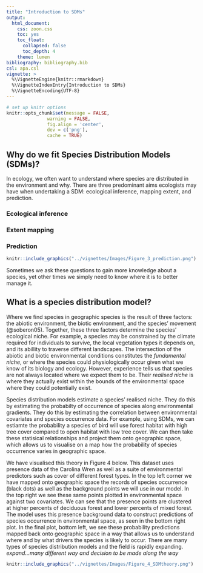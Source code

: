 ```yaml
---
title: "Introduction to SDMs"
output:
  html_document:
    css: zoon.css
    toc: yes
    toc_float:
      collapsed: false
      toc_depth: 4
    theme: lumen
bibliography: bibliography.bib
csl: apa.csl
vignette: >
  %\VignetteEngine{knitr::rmarkdown}
  %\VignetteIndexEntry{Introduction to SDMs}
  %\VignetteEncoding{UTF-8}
---
```


```r
# set up knitr options
knitr::opts_chunk$set(message = FALSE,
               warning = FALSE,
               fig.align = 'center',
               dev = c('png'),
               cache = TRUE)
```

## Why do we fit Species Distribution Models (SDMs)?

In ecology, we often want to understand where species are distributed in the environment and why. There are three predominant aims ecologists may have when undertaking a SDM: ecological inference, mapping extent, and prediction. 

### Ecological inference


### Extent mapping


### Prediction

```r
knitr::include_graphics("../vignettes/Images/Figure_3_prediction.png")
```


Sometimes we ask these questions to gain more knowledge about a species, yet other times we simply need to know where it is to better manage it. 



## What is a species distribution model?
Where we find species in geographic species is the result of three factors: the abiotic environment, the biotic environment, and the species' movement (@soberon05). Together, these three factors determine the species' ecological niche. For example, a species may be constrained by the climate required for individuals to survive, the local vegetation types it depends on, and its abillity to traverse different landscapes. The intersection of the abiotic and biotic environmental conditions constitutes the *fundamental niche*, or where the species could physiologically occur given what we know of its biology and ecology. However, experience tells us that species are not always located where we expect them to be. Their *realised niche* is where they actually exist within the bounds of the environmental space where they could potentially exist.

Species distribution models estimate a species' realised niche. They do this by estimating the probabilty of occurrence of species along environmental gradients. They do this by estimating the correlation between environmental covariates and species occurrence data. For example, using SDMs, we can estiamte the probability a species of bird will use forest habitat with high tree cover compared to open habitat with low tree cover. We can then take these statisical relationships and project them onto geographic space, which allows us to visualise on a map how the probability of species occurrence varies in geographic space.

We have visualised this theory in Figure 4 below. This dataset uses presence data of the Carolina Wren as well as a suite of environmental predictors such as cover of different forest types. In the top left corner we have mapped onto geographic space the records of species occurrence (black dots) as well as the background points we will use in our model. In the top right we see these same points plotted in environmental space against two covariates. We can see that the presence points are clustered at higher percents of deciduous forest and lower percents of mixed forest. The model uses this presence background data to construct predictions of species occurrence in environmental space, as seen in the bottom right plot. In the final plot, bottom left, we see these probability predictions mapped back onto geographic space in a way that allows us to understand where and by what drivers the species is likely to occur. There are many types of species distribution models and the field is rapidly expanding. *expand...many different way and decision to be made along the way*

```r
knitr::include_graphics("../vignettes/Images/Figure_4_SDMtheory.png")
```

<!-- ## How do I fit a species distribution model with `zoon`? -->
<!-- `zoon` is concerned with correlative SDMs, as described above, which are the most widely used SDM. This tutorial will focus on distribution models that estimate probability of occurrence, however, we could also use species abundance data to estimate how abundance varies along environemntal gradients. -->

<!-- We implement a species distribution model with five steps: *make more zoon perspective* -->

<!-- 1.  Occurence: We first gather and format our species occurrence data. -->
<!-- 2.  Covariates: Next, we gather and format the environmental covariates we believe are important to our species of interest. -->
<!-- 3.  Process: Often our data, both occurrence and environmental, will need some pre-processing before we fit our models. -->
<!-- 4.  Model: We then fit one or more statistical models to our data to estimate species probability of occurrence. -->
<!-- 5.  Output: Finally, after fitting our model, we produce model outputs, such as graphs and maps, to enable us to make ecological inference about the species. -->

<!-- The `zoon` workflow is structured around these five steps and designed to make building and fitting SDMs straight-foward and reproducible. The primary zoon function is `workflow()`, which we use to fit the SDM. The workflow function has five arguments, one for each step in the SDM fitting process. For each argument, we need only to select a 'module.' The modules we choose in each step determine what type of model we run with what data and what outputs we produce. -->

<!-- This tutorial will guide you through the process of selecting a module for each argument of the `workflow()` function. Along the way, we'll introduce some key factors that you should consider when fitting and evaluating an SDM. -->

<!-- But first, let's fit a quick and simple SDM with `zoon` as a means of introduction. Don't forget to load the package! -->

<!-- ```{r message=FALSE, warning=FALSE, cache=TRUE} -->
<!-- library(zoon) -->
<!-- ``` -->

<!-- A basic workflow for the Carolina Wren in the contiguous USA could look like this: -->

<!-- ```{r message=FALSE, warning=FALSE, fig.align='center', fig.height=7, fig.width=7} -->
<!-- zoon_workflow <- workflow(occurrence = CarolinaWrenPO, -->
<!--                           covariate = CarolinaWrenRasters, -->
<!--                           process = Background(100), -->
<!--                           model = MaxEnt, -->
<!--                           output = InteractiveMap) -->
<!-- ``` -->

<!-- ```{r echo=FALSE, fig.align='center', fig.height=7, fig.width=7} -->
<!-- # force the htmlwidget to render in the vignette -->
<!-- Output(zoon_workflow) -->
<!-- ``` -->

<!-- In this workflow, we have obtained occurrence records for the Carolina Wren from a `zoon` module, loaded environmental covariates from another `zoon` module, selected 100 background points (more on this later), fit a MaxEnt model, and generated our results as an interactive map. There are multiple ways to visualise the output of a model and we will cover them in a later section. -->

<!-- Throughout this tutorial we will guide you step-by-step through each of the arguments in a workflow as we update this `zoon_workflow`. Be sure to explore the other tutorials... -->

<!-- `zoon` comes with several pre-existing modules for each argument, and we will go through a selection of these modules in more detail in this tutorial. You might like to explore some different combinations yourself, and you can find more information by running the `GetModuleList()` command. -->

<!-- ## The five `zoon` workflow steps *edit* -->
<!-- ### Step 1. Occurrence -->

<!-- Species distribution models are fitted with species occurrence data, the most common of which are: presence-only, presence-background, and presence-absence. Less commonly, species distribution models can be fitted with abundance data. -->

<!-- * Presence-only data is usually sourced from museum or herbarium records, and is a list of all recorded sightings/captures of a species with its location. -->

<!-- * Presence-background data is a type of presence-only data that combines presence records with randomly generated background points, also called 'pseudo-absences'. This is the more common of the two types. -->

<!-- * Presence-absence data generally comes from structured field surveys where the presence *or* absence of the target species is recorded for a given site. -->

<!-- Presence-only data is widely and freely accesible only and as a result is more commonly used than presence-absence data. As such, we write this tutorial for presence-only data and note any necessary alterations for presence-absence data. -->

<!-- The first module required in a `workflow()` is `occurrence` and it is where we load our species occurrence data. There are three methods for loading data into our workflow depending on where the data is sourced: we can use pre-existing `occurrence` modules in `zoon` like `Lorem_ipsum_UK`, download data from an online repository using `SpOcc`, or load in our own data from a local computer using `LocalOccurrenceData`. -->

<!-- `zoon` has several functions available to view the contents of each module in the workflow. For example, we can view our species occurrence data using the `Occurrence()` accessor function (using the `head()` function to see only the first six lines): -->

<!-- ```{r eval=TRUE, message=FALSE, warning=FALSE, cache=TRUE} -->
<!-- head(Occurrence(zoon_workflow)) -->
<!-- ``` -->

<!-- The first two columns provide the geographic location of the observation (as longitude and latitude), the third column is the observation value (1 = presence, 0 = absence), the fourth column is the type of observation, and the last column identifies the "fold" (folds are covered later in the section of `Process` modules, but a default model can be considered to always have one fold). -->

<!-- ### Step 2. Covariates -->

<!-- The second module required in a `workflow` is for environmental data. As with `occurrence` modules, there are lots of different modules to choose from. There are `zoon` modules that contain data, such as `CarolinaWrenRasters`. There are modules that source data from online sources such as `Bioclim`. And we can also load our own data from a local computer using `LocalRaster`. -->

<!-- Covariates use the rasterStack data format to store data and the `Covariate()` function extracts the covariates from the workflow. -->

<!-- ```{r eval=TRUE, message=FALSE, warning=FALSE, cache=TRUE} -->
<!-- Covariate(zoon_workflow) -->
<!-- ``` -->

<!-- Using what we've learned here, lets update `zoon_workflow` so that we can build an SDM for the Carolina Wren in the USA using data from online repositories rather than a `zoon` data module. We keep all other aspects of the work the same. -->

<!-- ```{r eval=TRUE, message=FALSE, warning=FALSE, fig.align='center', fig.height=4, fig.width=7, cache=TRUE} -->
<!-- zoon_workflow <- ChangeWorkflow(workflow = zoon_workflow, -->
<!--                                 occurrence = SpOcc("Thryothorus ludovicianus", -->
<!--                                                    extent = c(-138.71, -52.58, 18.15, 54.95)), -->
<!--                                 covariate = Bioclim(extent = c(-138.71, -52.58, 18.15, 54.95))) -->
<!-- ``` -->

<!-- ```{r echo=FALSE, fig.align='center', fig.height=7, fig.width=7} -->
<!-- # force the htmlwidget to render in the vignette -->
<!-- Output(zoon_workflow) -->
<!-- ``` -->

<!-- ### Step 3. Process -->

<!-- Now that we have loaded in our species and environmental data using the `occurrence` and `covariate` modules, the `process` modules will perform any pre-processing of our data required before fitting the model itself. This is where we can modify our raw data by removing poor data points using the `Clean` module or standardising our covariates using `StandardiseCov`, generate the background data points required for presence-only data analysis using `Background`, add interaction terms between our covariates using `addInteractions`, or set up model validation methods using modules like `CrossValidate`. -->

<!-- Let's check out our environmental data by using the function `Covariate()`. This function returns a summary of our raster data. In this case, we have five covariates stored in raster layers which are themselves stored in a raster brick. Our covariates are the Bioclim variables `bio1`, `bio2`, `bio3`, `bio4`, and `bio5`. -->

<!-- ```{r eval=TRUE, cache=TRUE} -->
<!-- Covariate(zoon_workflow)   # Before standardisation -->
<!-- ``` -->

<!-- Since we are using presence-only data in our model we need to generate some background data, also known as pseudo-absences. Depending on the type of model (see next section), this data is used to either sample the range of environmental space in the landscape to compare it to where the species has been found, or as a non-presence class of data. We also want to standardise our covariates, so to use multiple modules in an argument we can use the `Chain()` function. Here we use `StandardiseCov` to standardise our covariates and  `Background` to generate 1000 (increased from 100 in early examples) background points. -->

<!-- ```{r eval=TRUE, message=FALSE, warning=FALSE, fig.align='center', fig.height=4, fig.width=7, cache=TRUE} -->
<!-- zoon_workflow <- ChangeWorkflow(workflow = zoon_workflow, -->
<!--                                 process = Chain(StandardiseCov, Background(n = 1000))) -->
<!-- ``` -->

<!-- ```{r echo=FALSE, fig.align='center', fig.height=7, fig.width=7} -->
<!-- # force the htmlwidget to render in the vignette -->
<!-- Output(zoon_workflow) -->
<!-- ``` -->

<!-- In some instances we may not need a `process` module in your `workflow`, however, it is a mandatory argument and so the `NoProcess` module can be used as a 'blank' module. -->

<!-- ### Step 4. Model -->

<!-- A fundamental aspect of the `workflow` is the `model` module. This is where we choose which type of SDM you want to fit to our data. There are multiple different SDM methods to choose from and each have their mertis [(Elith *et al*, 2006)](http://onlinelibrary.wiley.com/doi/10.1111/j.2006.0906-7590.04596.x/abstract). A few more common examples include the `LogisticRegression`, `mgcv`, `MaxEnt`, `RandomForest`, and `GBM` modules. For more detail on these methods you can refer to the ["Choosing A Model" vignette](Choosing_A_Model.html). -->

<!-- Now, let's update our `workflow` with another common model type, logistic regression. We do this by using the aptly named `LogisticRegression` module. -->

<!-- ```{r eval=TRUE, warning=FALSE, message=FALSE, fig.align='center', fig.height=4, fig.width=7, cache=TRUE} -->
<!-- zoon_workflow <- ChangeWorkflow(workflow = zoon_workflow, -->
<!--                                 model = LogisticRegression) -->

<!-- ``` -->

<!-- ```{r echo=FALSE, fig.align='center', fig.height=7, fig.width=7} -->
<!-- # force the htmlwidget to render in the vignette -->
<!-- Output(zoon_workflow) -->
<!-- ``` -->

<!-- ### Step 5. Output -->
<!-- Once we're happy with our included data and the model type we've chose. And we've included all relevant processes, it is finally time to check our results. -->

<!-- Let's start by mapping our probability of occurrence predictions onto geographic space. We can use the `InteractiveMap` module to create a map showing the predicted species distribution and over-lying presence points. -->

<!-- ```{r eval=TRUE, message=FALSE, warning=FALSE, fig.align='center', fig.height=7, fig.width=7, cache=TRUE} -->

<!-- zoon_workflow <- ChangeWorkflow(workflow = zoon_workflow, -->
<!--                                 output = InteractiveMap) -->

<!-- ``` -->

<!-- ```{r echo=FALSE, fig.align='center', fig.height=7, fig.width=7} -->
<!-- # force the htmlwidget to render in the vignette -->
<!-- Output(zoon_workflow) -->
<!-- ``` -->

<!-- The `InteractiveMap` module produces a map of occurrence probability that we can interact with. The map shows a scale from light green to purple and overlays our raw data on top of the map so we can see how our data align with model predictions. We can click on our raw data to get information about it. -->

<!-- The `InteractiveMap` shows us, according to the data we included, the Carolina Wren is most likely to occur in the southeast of the country (higher probability of occurrence: purple) and is less likely to exist in the northwest of the country (lower probability of occurrence: yellow). These quantitative predictions fit with a qualitative analysis of our data; most of our presence records (white dots) are in the southeast of the map. -->

<!-- Now we've seen how Carolina Wren occurrence varies over geographic space, let's look more closely at what is driving that variation. That is, how does probability of occurrence vary along the environmental gradients we included in our model. For this, we can use the `ResponsePlot` module to make graphs of the predicted relationships between probabilty of occurrence and our environmental covariate. -->

<!-- Without input arguments, `ResponsePlot` plots a graph for each covariate included in our model. We can also specify, which covariate we want to plot. -->

<!-- ```{r eval=TRUE, message=FALSE, warning=FALSE, fig.align='center', fig.height=7, fig.width=7, cache=TRUE} -->

<!-- zoon_workflow <- ChangeWorkflow(zoon_workflow, -->
<!--                                 output = ResponsePlot()) -->
<!-- ``` -->

<!-- ## Putting it all together -->
<!-- Now that we have seen how to use each argument in the `workflow()` function it is time to put all of the pieces together and fit our own SDM within `zoon`. As MaxEnt is arguably one of the most popular SDM methodologies, lets fit a MaxEnt model in addition to the LogisticRegression module. This is achieved using the `List()` function. We will fit these models to the Carolina Wren data obtained from GBIF and the Bioclim environmental variables, generate 1000 background samples, and display our results in a map without our datapoints displayed. We have covered each of the necesssary modules previously, and here we will run them together to form a complete `workflow()`. -->

<!-- ```{r eval=TRUE, message=FALSE, warning=FALSE, fig.align='center', fig.height=4, fig.width=7, cache=TRUE} -->
<!-- Dual_Model_Workflow <- workflow(occurrence = SpOcc("Thryothorus ludovicianus", -->
<!--                                                    extent = c(-138.71, -52.58, 18.15, 54.95)), -->
<!--                                 covariate = Bioclim(extent = c(-138.71, -52.58, 18.15, 54.95)), -->
<!--                                 process = Background(1000), -->
<!--                                 model = list(LogisticRegression, MaxEnt), -->
<!--                                 output = PrintMap(points = FALSE)) -->
<!-- ``` -->

<!-- There are some obvious differences in the predicted distribution maps of these two models. There are no differences between the inputs or outputs for each model because we used a single workflow. That means each model used the same data, but the predicted distribution of the species is different between the models. What causes the difference? Check out our more detailed guide on SDM algorithm selection here ["Choosing A Model" vignette](Choosing_A_Model.html) -->

<!-- ## Saving our work -->
<!-- Our final analysis is stored in the the zoon workflow object `Dual_Model_Workflow`. This object contains all of the code needed to re-run the analysis, all of the data we used, and all of the results. So if we save this object we can always re-load it to access our results, get different outputs, or try different methods, just by using `ChangeWorkflow()`. -->

<!-- We can save `Dual_Model_Workflow` as a single .RData object with R's `save()`: -->

<!-- ```{r eval = FALSE} -->
<!-- save(Dual_Model_Workflow, -->
<!--      file = 'Dual_Model_Workflow.RData') -->
<!-- ``` -->

<!-- and reload it with `load()` -->
<!-- ```{r eval = FALSE} -->
<!-- load('Dual_Model_Workflow.RData') -->
<!-- ``` -->

<!-- Because the workflow object conatains the whole analysis, we can also share it with collaborators, they just need to install zoon and load the workflow object and they can access and modify the analysis too. We could also use the `ZoonFigshare()` function to upload the workflow to `figshare.com` and make it available for anyone to access. -->


<!-- ## Conclusion -->
<!-- We've used the zoon package to successfully run and interpret a species distribution model, in a fully reproducible way . We loaded our occurrence and covariate data for our species of interest, pre-processed that data as required, ran our model and produced some outputs. The interpretation of those outputs has increased our knowledge of the Carolina wren: we've learned the Carolina wren is most likely to occur in southeast USA. We've also learned that the wren does not particuarly mind the relative cover of forest types, having similar probability of occuring in each. -->


